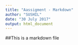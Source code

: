---
title: "Aassigment - Markdown"
author: "SUSHIL"
date: "30 July 2017"
output: html_document
---
##This is a markdown file
